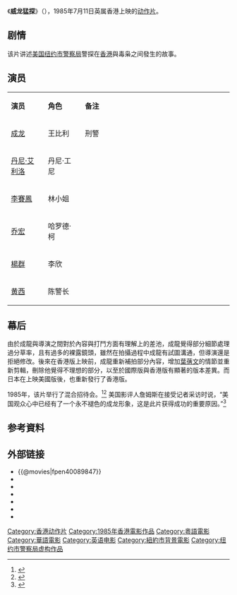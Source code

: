 {{电影信息框
| 片名     = 威龙猛探
| 电影原名 = ''{{lang|en|The Protector}}''
| 图像     = The Protector.jpg
| 图像说明 = 海报
| 导演     = {{le|James Glickenhaus|James Glickenhaus}}
| 监制     = 
| 制片     = [[陈锡康|陈锡康]]、[[郑文怀|郑文怀]]、[[何冠昌|何冠昌]]
| 编剧     = {{le|James Glickenhaus|James Glickenhaus}}
| 原著     = 
| 主演     = [[成龙|成龙]]<br>[[李赛凤|李赛凤]]<br>[[叶倩文|叶倩文]]
| 配乐     = [[肯·索恩|肯·索恩]]
| 摄影     = [[迈克·艾文|迈克·艾文]]
| 剪辑     = [[芭芭拉·米罗|芭芭拉·米罗]]
| 制片商   = [[嘉禾電影|嘉禾電影]]
| 发行商   = [[华纳兄弟|华纳兄弟]]
| 上映日期 = {{TWN}}：{{start date|1985|6|22}}<br>{{BHKG}}：{{start date|1985|7|11}}<br>{{USA}}：{{start date|1985|8|23}}
| 片长     = 91分钟
| 产地     = {{英屬香港電影}}<br>{{美國電影產地}}
| 语言     = 粤语、英语
| 预算     = 
| 票房     = 香港：[[HK$|HK$]] 13,917,612.00
| 前集     = 
| 续集     = 
}}

《'''威龙猛探'''》（{{lang-en|''The Protector''}}），1985年7月11日英属香港上映的[[动作片|动作片]]。

== 剧情 ==
该片讲述[[美国|美国]][[纽约市警察局|纽约市警察局]]警探在[[香港|香港]]與毒枭之间發生的故事。

== 演员 ==
{|class="wikitable" width="60%"
|- style="background:cornflowerblue; color:white" align=center
|style="width:10%"|'''演员'''||style="width:10%"|'''角色'''||style="width:40%"|'''备注'''
|-
| [[成龙|成龙]] || 王比利 || 刑警
|-
| [[丹尼·愛羅|丹尼·艾利洛]] || 丹尼·工尼 || 
|-
| [[李賽鳳|李賽鳳]] || 林小姐 || 
|- 
| [[乔宏|乔宏]] || 哈罗德·柯  || 
|-
| [[楊群_(演員)|楊群]] || 李欣 || 
|-
| [[黄西|黄西]] || 陈警长 || 
|}

== 幕后 ==
由於成龍與導演之間對於內容與打鬥方面有理解上的差池，成龍覺得部分細節處理過分草率，且有過多的裸露鏡頭，雖然在拍攝過程中成龍有試圖溝通，但導演還是拒絕修改。後來在香港版上映前，成龍重新補拍部分內容，增加[[葉蒨文|葉蒨文]]的情節並重新剪輯，刪除他覺得不理想的部分，以至於國際版與香港版有顯著的版本差異。而日本在上映美國版後，也重新發行了香港版。

1985年，该片举行了混合招待会。<ref>{{cite news|title= The Protector |work= Variety|date=1984-12-31|url= http://www.variety.com/review/VE1117794195.html?categoryid=31&cs=1|accessdate=2010-11-03}}</ref><ref>{{cite news|title=SCREEN: 'THE PROTECTOR,' FEATURING JACKIE CHAN|work=[[The_New_York_Times|The New York Times]]|date=1985-08-24|url=http://www.nytimes.com/1985/08/24/movies/screen-the-protector-featuring-jackie-chan.html?ref=jackiechan|accessdate=2011-01-30|first=Jon|last=Pareles|archive-date=2019-11-29|archive-url=https://web.archive.org/web/20191129124828/https://www.nytimes.com/1985/08/24/movies/screen-the-protector-featuring-jackie-chan.html?ref=jackiechan|dead-url=no}}</ref>
美国影评人詹姆斯在接受记者采访时说，“美国观众心中已经有了一个永不褪色的成龙形象，这是此片获得成功的重要原因。”<ref name=PoliceStory>{{cite video | people = Logan, Bey | title = [[Police_Story_(film)|Police Story]] (audio commentary) | medium = DVD | publisher = [[Hong_Kong_Legends|Hong Kong Legends]], UK | date = 1985 (film), 2001 (DVD)}}</ref>

== 参考資料 ==
{{reflist}}

== 外部链接 ==
*{{@movies|fpen40089847}}
*{{hkmdb title|6706}}
*{{Mtime|23290}}
*{{douban}}
*{{rotten-tomatoes|1016847-protector}}
*{{Amg movie|39528}}
*{{imdb title|0089847}}

{{成龙}}
{{DEFAULTSORT:Wei威龙猛探}}
[[Category:香港动作片|Category:香港动作片]]
[[Category:1985年香港電影作品|Category:1985年香港電影作品]]
[[Category:粵語電影|Category:粵語電影]]
[[Category:華語電影|Category:華語電影]]
[[Category:英语电影|Category:英语电影]]
[[Category:紐約市背景電影|Category:紐約市背景電影]]
[[Category:纽约市警察局虚构作品|Category:纽约市警察局虚构作品]]